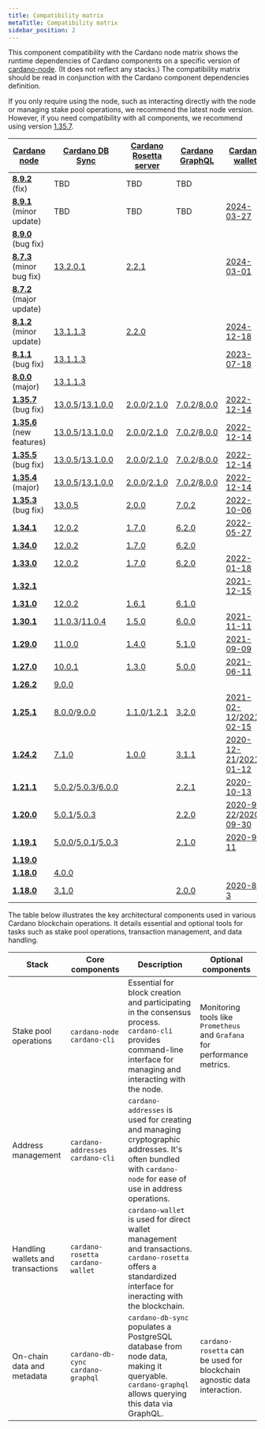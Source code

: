 ```yaml
---
title: Compatibility matrix
metaTitle: Compatibility matrix
sidebar_position: 2
---
```


This сomponent compatibility with the Cardano node matrix shows the runtime dependencies of Cardano components on a specific version of 
[cardano-node](https://github.com/IntersectMBO/cardano-node/releases). (It
does not reflect any stacks.) The compatibility matrix should be read in
conjunction with the Cardano component dependencies definition.

If you only require using the node, such as interacting directly with the node
or managing stake pool operations, we recommend the latest node version. 
However, if you need compatibility with all components, we recommend using version
[1.35.7](https://github.com/IntersectMBO/cardano-node/releases/tag/1.35.7).

| [Cardano node](https://github.com/IntersectMBO/cardano-node/releases)                         | [Cardano DB Sync](https://github.com/IntersectMBO/cardano-db-sync/releases)                                                                                                                                                           | [Cardano Rosetta server](https://github.com/cardano-foundation/cardano-rosetta/releases)                                                                            | [Cardano GraphQL](https://github.com/cardano-foundation/cardano-graphql/releases)                                                                                     | [Cardano wallet](https://github.com/cardano-foundation/cardano-wallet/releases)                                                                                                          |
| --------------------------------------------------------------------------------------------- | ------------------------------------------------------------------------------------------------------------------------------------------------------------------------------------------------------------------------------------- | ------------------------------------------------------------------------------------------------------------------------------------------------------------------- | --------------------------------------------------------------------------------------------------------------------------------------------------------------------- | ---------------------------------------------------------------------------------------------------------------------------------------------------------------------------------------- |
| **[8.9.2](https://github.com/IntersectMBO/cardano-node/releases/tag/8.9.2)** (fix)            | TBD                                                                                                                                                                                                                                   | TBD                                                                                                                                                                 | TBD                                                                                                                                                                   |                                                                                           |
| **[8.9.1](https://github.com/IntersectMBO/cardano-node/releases/tag/8.9.1)** (minor update)   | TBD                                                                                                                                                                                                                                   | TBD                                                                                                                                                                 | TBD                                                                                                                                                                   | [2024-03-27](https://github.com/cardano-foundation/cardano-wallet/releases/tag/v2024-03-27)                                                                                              |
| **[8.9.0](https://github.com/IntersectMBO/cardano-node/releases/tag/8.9.0)** (bug fix)        |                                                                                                                                                                                                                                       |                                                                                                                                                                     |                                                                                                                                                                       |                                                                                                                                                                                          |
| **[8.7.3](https://github.com/IntersectMBO/cardano-node/releases/tag/8.7.3)** (minor bug fix)  | [13.2.0.1](https://github.com/IntersectMBO/cardano-db-sync/releases/tag/13.2.0.1)                                                                                                                                                     | [2.2.1](https://github.com/cardano-foundation/cardano-rosetta/releases/tag/2.2.1)                                                                                   |                                                                                                                                                                       | [2024-03-01](https://github.com/cardano-foundation/cardano-wallet/releases/tag/v2024-03-01)                                                                                              |
| **[8.7.2](https://github.com/IntersectMBO/cardano-node/releases/tag/8.7.2)** (major update)   |                                                                                                                                                                                                                                       |                                                                                                                                                                     |                                                                                                                                                                       |                                                                                                                                                                                          |
| **[8.1.2](https://github.com/IntersectMBO/cardano-node/releases/tag/8.1.2)** (minor update)   | [13.1.1.3](https://github.com/IntersectMBO/cardano-db-sync/releases/tag/13.1.1.3)                                                                                                                                                     | [2.2.0](https://github.com/cardano-foundation/cardano-rosetta/releases/tag/2.2.0)                                                                                   |                                                                                                                                                                       | [2024-12-18](https://github.com/cardano-foundation/cardano-wallet/releases/tag/v2023-12-18)                                                                                              |
| **[8.1.1](https://github.com/IntersectMBO/cardano-node/releases/tag/8.1.1)** (bug fix)        | [13.1.1.3](https://github.com/IntersectMBO/cardano-db-sync/releases/tag/13.1.1.3)                                                                                                                                                     |                                                                                                                                                                     |                                                                                                                                                                       | [2023-07-18](https://github.com/cardano-foundation/cardano-wallet/releases/tag/v2023-07-18)                                                                                              |
| **[8.0.0](https://github.com/IntersectMBO/cardano-node/releases/tag/8.0.0)** (major)          | [13.1.1.3](https://github.com/IntersectMBO/cardano-db-sync/releases/tag/13.1.1.3)                                                                                                                                                     |                                                                                                                                                                     |                                                                                                                                                                       |                                                                                                                                                                                          |
| **[1.35.7](https://github.com/IntersectMBO/cardano-node/releases/tag/1.35.7)** (bug fix)      | [13.0.5](https://github.com/IntersectMBO/cardano-db-sync/releases/tag/13.0.5)/[13.1.0.0](https://github.com/IntersectMBO/cardano-db-sync/releases/tag/13.1.0.0)                                                                       | [2.0.0](https://github.com/cardano-foundation/cardano-rosetta/releases/tag/2.0.0)/[2.1.0](https://github.com/cardano-foundation/cardano-rosetta/releases/tag/2.1.0) | [7.0.2](https://github.com/cardano-foundation/cardano-graphql/releases/tag/7.0.2)/[8.0.0](https://github.com/cardano-foundation/cardano-graphql/releases/tag/8.0.0)   | [2022-12-14](https://github.com/cardano-foundation/cardano-wallet/releases/tag/v2022-12-14)                                                                                              |
| **[1.35.6](https://github.com/IntersectMBO/cardano-node/releases/tag/1.35.6)** (new features) | [13.0.5](https://github.com/IntersectMBO/cardano-db-sync/releases/tag/13.0.5)/[13.1.0.0](https://github.com/IntersectMBO/cardano-db-sync/releases/tag/13.1.0.0)                                                                       | [2.0.0](https://github.com/cardano-foundation/cardano-rosetta/releases/tag/2.0.0)/[2.1.0](https://github.com/cardano-foundation/cardano-rosetta/releases/tag/2.1.0) | [7.0.2](https://github.com/cardano-foundation/cardano-graphql/releases/tag/7.0.2)/[8.0.0](https://github.com/cardano-foundation/cardano-graphql/releases/tag/8.0.0)   | [2022-12-14](https://github.com/cardano-foundation/cardano-wallet/releases/tag/v2022-12-14)                                                                                              |
| **[1.35.5](https://github.com/IntersectMBO/cardano-node/releases/tag/1.35.5)** (bug fix)      | [13.0.5](https://github.com/IntersectMBO/cardano-db-sync/releases/tag/13.0.5)/[13.1.0.0](https://github.com/IntersectMBO/cardano-db-sync/releases/tag/13.1.0.0)                                                                       | [2.0.0](https://github.com/cardano-foundation/cardano-rosetta/releases/tag/2.0.0)/[2.1.0](https://github.com/cardano-foundation/cardano-rosetta/releases/tag/2.1.0) | [7.0.2](https://github.com/cardano-foundation/cardano-graphql/releases/tag/7.0.2)/[8.0.0](https://github.com/cardano-foundation/cardano-graphql/releases/tag/8.0.0)   | [2022-12-14](https://github.com/cardano-foundation/cardano-wallet/releases/tag/v2022-12-14)                                                                                              |
| **[1.35.4](https://github.com/IntersectMBO/cardano-node/releases/tag/1.35.4)** (major)        | [13.0.5](https://github.com/IntersectMBO/cardano-db-sync/releases/tag/13.0.5)/[13.1.0.0](https://github.com/IntersectMBO/cardano-db-sync/releases/tag/13.1.0.0)                                                                       | [2.0.0](https://github.com/cardano-foundation/cardano-rosetta/releases/tag/2.0.0)/[2.1.0](https://github.com/cardano-foundation/cardano-rosetta/releases/tag/2.1.0) | [7.0.2](https://github.com/cardano-foundation/cardano-graphql/releases/tag/7.0.2)/[8.0.0](https://github.com/cardano-foundation/cardano-graphql/releases/tag/8.0.0)   | [2022-12-14](https://github.com/cardano-foundation/cardano-wallet/releases/tag/v2022-12-14)                                                                                              |
| **[1.35.3](https://github.com/IntersectMBO/cardano-node/releases/tag/1.35.3)** (bug fix)      | [13.0.5](https://github.com/IntersectMBO/cardano-db-sync/releases/tag/13.0.5)                                                                                                                                                         | [2.0.0](https://github.com/cardano-foundation/cardano-rosetta/releases/tag/2.0.0)                                                                                   | [7.0.2](https://github.com/cardano-foundation/cardano-graphql/releases/tag/7.0.2)                                                                                     | [2022-10-06](https://github.com/cardano-foundation/cardano-wallet/releases/tag/v2022-10-06)                                                                                              |
| **[1.34.1](https://github.com/IntersectMBO/cardano-node/releases/tag/1.34.1)**                | [12.0.2](https://github.com/IntersectMBO/cardano-db-sync/releases/tag/12.0.2)                                                                                                                                                         | [1.7.0](https://github.com/cardano-foundation/cardano-rosetta/releases/tag/1.7.0)                                                                                   | [6.2.0](https://github.com/cardano-foundation/cardano-graphql/releases/tag/6.2.0)                                                                                     | [2022-05-27](https://github.com/cardano-foundation/cardano-wallet/releases/tag/v2022-05-27)                                                                                              |
| **[1.34.0](https://github.com/IntersectMBO/cardano-node/releases/tag/1.34.0)**                | [12.0.2](https://github.com/IntersectMBO/cardano-db-sync/releases/tag/12.0.2)                                                                                                                                                         | [1.7.0](https://github.com/cardano-foundation/cardano-rosetta/releases/tag/1.7.0)                                                                                   | [6.2.0](https://github.com/cardano-foundation/cardano-graphql/releases/tag/6.2.0)                                                                                     |                                                                                                                                                                                          |
| **[1.33.0](https://github.com/IntersectMBO/cardano-node/releases/tag/1.33.0)**                | [12.0.2](https://github.com/IntersectMBO/cardano-db-sync/releases/tag/12.0.2)                                                                                                                                                         | [1.7.0](https://github.com/cardano-foundation/cardano-rosetta/releases/tag/1.7.0)                                                                                   | [6.2.0](https://github.com/cardano-foundation/cardano-graphql/releases/tag/6.2.0)                                                                                     | [2022-01-18](https://github.com/cardano-foundation/cardano-wallet/releases/tag/v2022-01-18)                                                                                              |
| **[1.32.1](https://github.com/IntersectMBO/cardano-node/releases/tag/1.32.1)**                |                                                                                                                                                                                                                                       |                                                                                                                                                                     |                                                                                                                                                                       | [2021-12-15](https://github.com/cardano-foundation/cardano-wallet/releases/tag/v2021-12-15)                                                                                              |
| **[1.31.0](https://github.com/IntersectMBO/cardano-node/releases/tag/1.31.0)**                | [12.0.2](https://github.com/IntersectMBO/cardano-db-sync/releases/tag/12.0.2)                                                                                                                                                         | [1.6.1](https://github.com/cardano-foundation/cardano-rosetta/releases/tag/1.6.1)                                                                                   | [6.1.0](https://github.com/cardano-foundation/cardano-graphql/releases/tag/6.1.0)                                                                                     |                                                                                                                                                                                          |
| **[1.30.1](https://github.com/IntersectMBO/cardano-node/releases/tag/1.30.1)**                | [11.0.3](https://github.com/IntersectMBO/cardano-db-sync/releases/tag/11.0.3)/[11.0.4](https://github.com/IntersectMBO/cardano-db-sync/releases/tag/11.0.4)                                                                           | [1.5.0](https://github.com/cardano-foundation/cardano-rosetta/releases/tag/1.5.0)                                                                                   | [6.0.0](https://github.com/cardano-foundation/cardano-graphql/releases/tag/6.0.0)                                                                                     | [2021-11-11 ](https://github.com/cardano-foundation/cardano-wallet/releases/tag/v2021-11-11)                                                                                             |
| **[1.29.0](https://github.com/IntersectMBO/cardano-node/releases/tag/1.29.0)**                | [11.0.0](https://github.com/IntersectMBO/cardano-db-sync/releases/tag/11.0.0)                                                                                                                                                         | [1.4.0](https://github.com/cardano-foundation/cardano-rosetta/releases/tag/1.4.0)                                                                                   | [5.1.0](https://github.com/cardano-foundation/cardano-graphql/releases/tag/5.1.0)                                                                                     | [2021-09-09](https://github.com/cardano-foundation/cardano-wallet/releases/tag/v2021-09-09)                                                                                              |
| **[1.27.0](https://github.com/IntersectMBO/cardano-node/releases/tag/1.27.0)**                | [10.0.1](https://github.com/IntersectMBO/cardano-db-sync/releases/tag/10.0.1)                                                                                                                                                         | [1.3.0](https://github.com/cardano-foundation/cardano-rosetta/releases/tag/1.3.0)                                                                                   | [5.0.0](https://github.com/cardano-foundation/cardano-graphql/releases/tag/5.0.0)                                                                                     | [2021-06-11](https://github.com/cardano-foundation/cardano-wallet/releases/tag/v2021-06-11)                                                                                              |
| **[1.26.2](https://github.com/IntersectMBO/cardano-node/releases/tag/1.26.2)**                | [9.0.0](https://github.com/IntersectMBO/cardano-db-sync/releases/tag/9.0.0)                                                                                                                                                           |                                                                                                                                                                     |                                                                                                                                                                       |                                                                                                                                                                                          |
| **[1.25.1](https://github.com/IntersectMBO/cardano-node/releases/tag/1.25.1)**                | [8.0.0](https://github.com/IntersectMBO/cardano-db-sync/releases/tag/8.0.0)/[9.0.0](https://github.com/IntersectMBO/cardano-db-sync/releases/tag/9.0.0)                                                                               | [1.1.0](https://github.com/cardano-foundation/cardano-rosetta/releases/tag/1.1.0)/[1.2.1](https://github.com/cardano-foundation/cardano-rosetta/releases/tag/1.2.1) | [3.2.0](https://github.com/cardano-foundation/cardano-graphql/releases/tag/3.2.0)                                                                                     | [2021-02-12](https://github.com/cardano-foundation/cardano-wallet/releases/tag/v2021-02-12)/[2021-02-15](https://github.com/cardano-foundation/cardano-wallet/releases/tag/v2021-02-15)  |
| **[1.24.2](https://github.com/IntersectMBO/cardano-node/releases/tag/1.24.2)**                | [7.1.0](https://github.com/IntersectMBO/cardano-db-sync/releases/tag/7.1.0)                                                                                                                                                           | [1.0.0](https://github.com/cardano-foundation/cardano-rosetta/releases/tag/1.0.0)                                                                                   | [3.1.1](https://github.com/cardano-foundation/cardano-graphql/releases/tag/3.1.1)                                                                                     | [2020-12-21](https://github.com/cardano-foundation/cardano-wallet/releases/tag/v2020-12-21)/[2021-01-12](https://github.com/cardano-foundation/cardano-wallet/releases/tag/v2021-01-12)  |
| **[1.21.1](https://github.com/IntersectMBO/cardano-node/releases/tag/1.21.1)**                | [5.0.2](https://github.com/IntersectMBO/cardano-db-sync/releases/tag/5.0.2)/[5.0.3](https://github.com/IntersectMBO/cardano-db-sync/releases/tag/5.0.3)/[6.0.0](https://github.com/IntersectMBO/cardano-db-sync/releases/tag/6.0.0)   |                                                                                                                                                                     | [2.2.1](https://github.com/cardano-foundation/cardano-graphql/releases/tag/2.2.1)                                                                                     | [2020-10-13](https://github.com/cardano-foundation/cardano-wallet/releases/tag/v2020-10-13)                                                                                              |
| **[1.20.0](https://github.com/IntersectMBO/cardano-node/releases/tag/1.20.0)**                | [5.0.1](https://github.com/IntersectMBO/cardano-db-sync/releases/tag/5.0.1)/[5.0.3](https://github.com/IntersectMBO/cardano-db-sync/releases/tag/5.0.3)                                                                               |                                                                                                                                                                     | [2.2.0](https://github.com/cardano-foundation/cardano-graphql/releases/tag/2.2.0)                                                                                     | [2020-9-22](https://github.com/cardano-foundation/cardano-wallet/releases/tag/v2020-09-22)/[2020-09-30](https://github.com/cardano-foundation/cardano-wallet/releases/tag/v2020-09-30)    |
| **[1.19.1](https://github.com/IntersectMBO/cardano-node/releases/tag/1.19.1)**                | [5.0.0](https://github.com/IntersectMBO/cardano-db-sync/releases/tag/5.0.0)/[5.0.1](https://github.com/IntersectMBO/cardano-db-sync/releases/tag/5.0.1)/[5.0.3](https://github.com/IntersectMBO/cardano-db-sync/releases/tag/5.0.3)   |                                                                                                                                                                     | [2.1.0](https://github.com/cardano-foundation/cardano-graphql/releases/tag/2.1.0)                                                                                     | [2020-9-11](https://github.com/cardano-foundation/cardano-wallet/releases/tag/v2020-09-11)                                                                                               |
| **[1.19.0](https://github.com/IntersectMBO/cardano-node/releases/tag/1.19.0)**                |                                                                                                                                                                                                                                       |                                                                                                                                                                     |                                                                                                                                                                       |                                                                                                                                                                                          |
| **[1.18.0](https://github.com/IntersectMBO/cardano-node/releases/tag/1.18.0)**                | [4.0.0](https://github.com/IntersectMBO/cardano-db-sync/releases/tag/4.0.0)                                                                                                                                                           |                                                                                                                                                                     |                                                                                                                                                                       |                                                                                                                                                                                          |
| **[1.18.0](https://github.com/IntersectMBO/cardano-node/releases/tag/1.18.0)**                | [3.1.0](https://github.com/IntersectMBO/cardano-db-sync/releases/tag/3.1.0)                                                                                                                                                           |                                                                                                                                                                     | [2.0.0](https://github.com/cardano-foundation/cardano-graphql/releases/tag/2.0.0)                                                                                     | [2020-8-3](https://github.com/cardano-foundation/cardano-wallet/releases/tag/v2020-08-03)                                                                                                |


The table below illustrates the key architectural components used in various Cardano blockchain operations. It details essential and optional tools for tasks such as stake pool operations, transaction management, and data handling.

| Stack | Core components | Description | Optional components|
|--|--|--|--|
| Stake pool operations  | `cardano-node` `cardano-cli` | Essential for block creation and participating in the consensus process. `cardano-cli` provides command-line interface for managing and interacting with the node. | Monitoring tools like `Prometheus` and `Grafana` for performance metrics.|
| Address management  | `cardano-addresses` `cardano-cli` | `cardano-addresses` is used for creating and managing cryptographic addresses. It's often bundled with `cardano-node` for ease of use in address operations. | |
| Handling wallets and transactions  | `cardano-rosetta` `cardano-wallet` | `cardano-wallet` is used for direct wallet management and transactions. `cardano-rosetta` offers a standardized interface for ineracting with the blockchain. | |
| On-chain data and metadata | `cardano-db-cync` `cardano-graphql` | `cardano-db-sync` populates a PostgreSQL database from node data, making it queryable. `cardano-graphql` allows querying this data via GraphQL.  | `cardano-rosetta` can be used for blockchain agnostic data interaction. |

